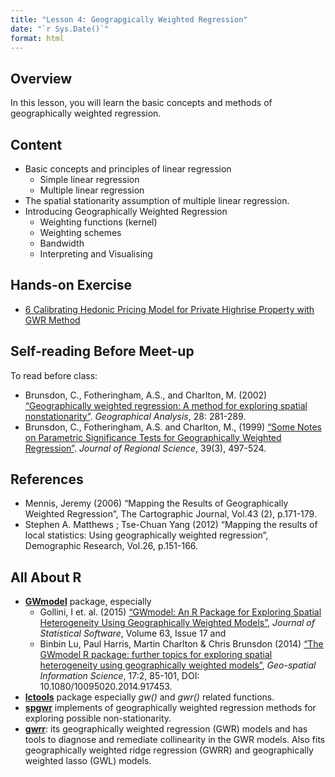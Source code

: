 ```yaml
---
title: "Lesson 4: Geograpgically Weighted Regression"
date: "`r Sys.Date()`"
format: html
---
```


## Overview

In this lesson, you will learn the basic concepts and methods of geographically weighted regression.

## Content

-   Basic concepts and principles of linear regression
    -   Simple linear regression
    -   Multiple linear regression
-   The spatial stationarity assumption of multiple linear regression.
-   Introducing Geographically Weighted Regression
    -   Weighting functions (kernel)
    -   Weighting schemes
    -   Bandwidth
    -   Interpreting and Visualising

## Hands-on Exercise

-   [6  Calibrating Hedonic Pricing Model for Private Highrise Property with GWR Method](https://r4gdsa.netlify.app/chap06.html)

## Self-reading Before Meet-up

To read before class:

-   Brunsdon, C., Fotheringham, A.S., and Charlton, M. (2002) ["Geographically weighted regression: A method for exploring spatial nonstationarity"](https://onlinelibrary.wiley.com/doi/10.1111/j.1538-4632.1996.tb00936.x). *Geographical Analysis*, 28: 281-289.
-   Brunsdon, C., Fotheringham, A.S. and Charlton, M., (1999) ["Some Notes on Parametric Significance Tests for Geographically Weighted Regression"](https://onlinelibrary.wiley.com/doi/abs/10.1111/0022-4146.00146). *Journal of Regional Science*, 39(3), 497-524.

## References

-   Mennis, Jeremy (2006) "Mapping the Results of Geographically Weighted Regression", The Cartographic Journal, Vol.43 (2), p.171-179.
-   Stephen A. Matthews ; Tse-Chuan Yang (2012) "Mapping the results of local statistics: Using geographically weighted regression", Demographic Research, Vol.26, p.151-166.

## All About R

-   [**GWmodel**](https://cran.r-project.org/web/packages/GWmodel/) package, especially
    -   Gollini, I et. al. (2015) ["GWmodel: An R Package for Exploring Spatial Heterogeneity Using Geographically Weighted Models"](https://www.jstatsoft.org/article/view/v063i17), *Journal of Statistical Software*, Volume 63, Issue 17 and
    -   Binbin Lu, Paul Harris, Martin Charlton & Chris Brunsdon (2014) ["The GWmodel R package: further topics for exploring spatial heterogeneity using geographically weighted models"](https://www.tandfonline.com/doi/full/10.1080/10095020.2014.917453), *Geo-spatial Information Science*, 17:2, 85-101, DOI: 10.1080/10095020.2014.917453.
-   [**lctools**](https://cran.r-project.org/web/packages/lctools/index.html) package especially *gw()* and *gwr()* related functions.
-   [**spgwr**](https://cran.r-project.org/web/packages/spgwr/index.html) implements of geographically weighted regression methods for exploring possible non-stationarity.
-   [**gwrr**](https://cran.r-project.org/web/packages/gwrr/index.html): its geographically weighted regression (GWR) models and has tools to diagnose and remediate collinearity in the GWR models. Also fits geographically weighted ridge regression (GWRR) and geographically weighted lasso (GWL) models.
